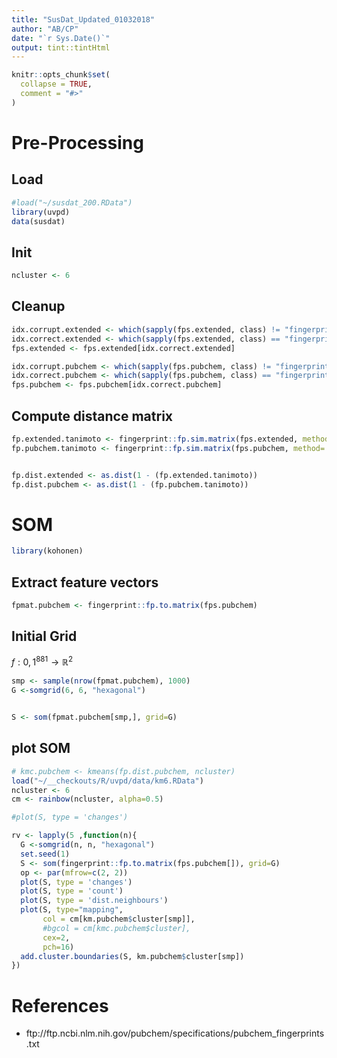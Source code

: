 ```yaml
---
title: "SusDat_Updated_01032018"
author: "AB/CP"
date: "`r Sys.Date()`"
output: tint::tintHtml
---
```


```r
knitr::opts_chunk$set(
  collapse = TRUE,
  comment = "#>"
)
```

# Pre-Processing

## Load
```r
#load("~/susdat_200.RData")
library(uvpd)
data(susdat)
``` 

## Init

```r
ncluster <- 6
```

## Cleanup

```r
idx.corrupt.extended <- which(sapply(fps.extended, class) != "fingerprint")
idx.correct.extended <- which(sapply(fps.extended, class) == "fingerprint")
fps.extended <- fps.extended[idx.correct.extended]

idx.corrupt.pubchem <- which(sapply(fps.pubchem, class) != "fingerprint")
idx.correct.pubchem <- which(sapply(fps.pubchem, class) == "fingerprint")
fps.pubchem <- fps.pubchem[idx.correct.pubchem]
```


## Compute distance matrix

```r
fp.extended.tanimoto <- fingerprint::fp.sim.matrix(fps.extended, method='tanimoto')
fp.pubchem.tanimoto <- fingerprint::fp.sim.matrix(fps.pubchem, method='tanimoto')


fp.dist.extended <- as.dist(1 - (fp.extended.tanimoto))
fp.dist.pubchem <- as.dist(1 - (fp.pubchem.tanimoto))
```



# SOM
```r
library(kohonen)
```

## Extract feature vectors

```r
fpmat.pubchem <- fingerprint::fp.to.matrix(fps.pubchem) 
```

## Initial Grid
$f:{0, 1}^{881}  \rightarrow \mathbb{R}^2$

```r
smp <- sample(nrow(fpmat.pubchem), 1000)
G <-somgrid(6, 6, "hexagonal")


S <- som(fpmat.pubchem[smp,], grid=G)
```

## plot SOM 
```r
# kmc.pubchem <- kmeans(fp.dist.pubchem, ncluster)
load("~/__checkouts/R/uvpd/data/km6.RData")
ncluster <- 6
cm <- rainbow(ncluster, alpha=0.5)

#plot(S, type = 'changes')
```

```r

rv <- lapply(5 ,function(n){
  G <-somgrid(n, n, "hexagonal")
  set.seed(1)
  S <- som(fingerprint::fp.to.matrix(fps.pubchem[]), grid=G)
  op <- par(mfrow=c(2, 2))
  plot(S, type = 'changes')
  plot(S, type = 'count')
  plot(S, type = 'dist.neighbours')
  plot(S, type="mapping",
       col = cm[km.pubchem$cluster[smp]], 
       #bgcol = cm[kmc.pubchem$cluster],
       cex=2,
       pch=16)
  add.cluster.boundaries(S, km.pubchem$cluster[smp])
})
```


# References

- ftp://ftp.ncbi.nlm.nih.gov/pubchem/specifications/pubchem_fingerprints.txt
